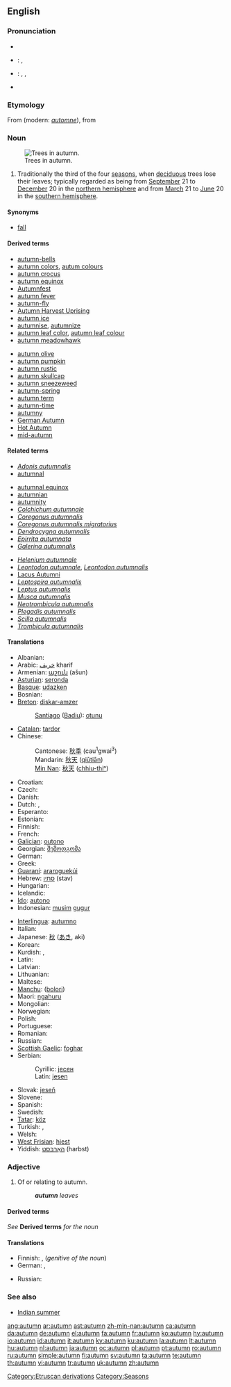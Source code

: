 {{also|Autumn}}
==English==
{{wikipedia}}

===Pronunciation===
* {{audio|En-uk-autumn.ogg|audio (UK)}}
* {{a|UK}}: {{IPA|/ˈɔː.təm/}}, {{SAMPA|/"O:.t@m/}}
* {{a|US}}: {{enPR|äʹtəm}}, {{IPA|/ˈɑ.təm/}}, {{SAMPA|/"A.t@m/}}
* {{audio|en-us-autumn.ogg|Audio (US)}}

===Etymology===
From {{etyl|fro}} {{term|autumpne}} (modern: ''[[automne]]''), from {{etyl|la}} {{term|autumnus}}

===Noun===
{{en-noun}}
[[Image:Pidhoretsky Hrad-Park.jpg|thumb|right|Trees in autumn.]]

# Traditionally the third of the four [[season]]s, when [[deciduous]] trees lose their leaves; typically regarded as being from [[September]] 21 to [[December]] 20 in the [[northern hemisphere]] and from [[March]] 21 to [[June]] 20 in the [[southern hemisphere]].

====Synonyms====
* {{qualifier|US}} [[fall]]

====Derived terms====
{{rel-top|Terms derived from ''autumn''}}
<!--"autumnal" comes from Latin-->
* [[autumn-bells]]
* [[autumn colors]], [[autum colours]]
* [[autumn crocus]]
* [[autumn equinox]]
* [[w:Autumnfest|Autumnfest]]
* [[autumn fever]]
* [[autumn-fly]]
* [[w:Autumn Harvest Uprising|Autumn Harvest Uprising]]
* [[autumn ice]]
* [[autumnise]], [[autumnize]]
* [[autumn leaf color]], [[autumn leaf colour]]
* [[autumn meadowhawk]]
{{rel-mid}}
* [[autumn olive]]
* [[autumn pumpkin]]
* [[autumn rustic]]
* [[autumn skullcap]]
* [[autumn sneezeweed]]
* [[autumn-spring]]
* [[autumn term]]
* [[autumn-time]]
* [[autumny]]
* [[w:German Autumn|German Autumn]]
* [[w:Hot Autumn|Hot Autumn]]
* [[mid-autumn]]
{{rel-bottom}}

====Related terms====
{{rel-top|Terms related to ''autumn''}}
* ''[[Adonis autumnalis]]''
* [[autumnal]]<!--from Latin-->
<!--"autumnally" is derived from "autumnal"-->
* [[autumnal equinox]]
* [[autumnian]]
* [[autumnity]]
* ''[[Colchichum autumnale]]''
* ''[[Coregonus autumnalis]]''
* ''[[Coregonus autumnalis migratorius]]''
* ''[[Dendrocygna autumnalis]]''
* ''[[Epirrita autumnata]]''
* ''[[Galerina autumnalis]]''
{{rel-mid}}
* ''[[Helenium autumnale]]''
* ''[[Leontodon autumnale]]'', ''[[Leontodon autumnalis]]''
* [[w:Lacus Autumni|Lacus Autumni]]
* ''[[Leptospira autumnalis]]''
* ''[[Leptus autumnalis]]''
* ''[[Musca autumnalis]]''
* ''[[Neotrombicula autumnalis]]''
* ''[[Plegadis autumnalis]]''
* ''[[Scilla autumnalis]]''
* ''[[Trombicula autumnalis]]''
{{rel-bottom}}

====Translations====
{{trans-top|season}}
* Albanian: {{t+|sq|vjeshtë|xs=Albanian}}
* Arabic: [[خريف]] kharif
* Armenian: [[աշուն]] (ašun)
* [[Asturian]]: [[seronda]] {{f}}
* [[Basque]]: [[udazken]]
* Bosnian: {{t-|bs|jesen|f}}
* [[Breton]]: [[diskar-amzer]] {{m}}
*: [[Santiago]] ([[Badiu]]): [[otunu]]
* [[Catalan]]: [[tardor]] {{m}}
* Chinese:
*: Cantonese: [[秋季]] (cau<sup>1</sup>gwai<sup>3</sup>)
*: Mandarin: [[秋天]] ([[qiūtiān]])
*: [[Min Nan]]: [[秋天]] ([[chhiu-thiⁿ]])
* Croatian: {{t-|hr|jesen|f|alt=jȅsēn}}
* Czech: {{t+|cs|podzim|m}}
* Danish: {{t+|da|efterår}}
* Dutch: {{t+|nl|herfst|m}}, {{t+|nl|najaar|n}}
* Esperanto: {{t-|eo|aŭtuno|xs=Esperanto}}
* Estonian: {{t-|et|sügis}}
* Finnish: {{t+|fi|syksy}}
* French: {{t+|fr|automne|m}}
* [[Galician]]: [[outono]] {{m}}
* Georgian: [[შემოდგომა]]
* German: {{t+|de|Herbst|m}}
* Greek: {{t+|el|φθινόπωρο|n|tr=fthinóporo|sc=Grek}}
* [[Guaraní]]: [[araroguekúi]]
* Hebrew: [[סתו|סתיו]] (stav) {{m}}
* Hungarian: {{t+|hu|ősz}}
* Icelandic: {{t+|is|haust|n}}
* [[Ido]]: [[autono]]
* Indonesian: [[musim]] [[gugur]]
{{trans-mid}}
* [[Interlingua]]: [[autumno]]
* Italian: {{t+|it|autunno|m}}
* Japanese: [[秋]] ([[あき]], aki)
* Korean: {{t+|ko|가을|tr=ga-eul|sc=Hang}}
* Kurdish: {{t+|ku|payiz|f}}, {{t+|ku|پایز|sc=KUchar}}
* Latin: {{t|la|autumnus|m}}
* Latvian: {{t-|lv|rudens|m|xs=Latvian}}
* Lithuanian: {{t+|lt|ruduo|m|xs=Lithuanian}}
* Maltese: {{t-|mt|ħarifa|xs=Maltese}}
* [[Manchu]]: ([[bolori]])
* Maori: [[ngahuru]]
* Mongolian: {{t-|mn|намар|tr=namar|sc=Cyrl|xs=Mongolian}}
* Norwegian: {{t+|no|høst|m}}
* Polish: {{t+|pl|jesień|f}}
* Portuguese: {{t+|pt|outono|m}}
* Romanian: {{t+|ro|toamnă|f}}
* Russian: {{t+|ru|осень|tr=osen'|sc=Cyrl}}
* [[Scottish Gaelic]]: [[foghar]] {{m}}
* Serbian:
*: Cyrillic: [[јесен#Serbian|јесен]] {{f}}
*: Latin: [[jesen#Serbian|jesen]] {{f}}
* Slovak: [[jeseň]] {{f}}
* Slovene: {{t+|sl|jesen|f}}
* Spanish: {{t+|es|otoño|m}}
* Swedish: {{t+|sv|höst}}
* [[Tatar]]: [[köz]]
* Turkish: {{t+|tr|sonbahar}}, {{t+|tr|güz}}
* Welsh: {{t-|cy|hydref|xs=Welsh}}
* [[West Frisian]]: [[hjest]]
* Yiddish: [[האַרבּסט]] (harbst)
{{trans-bottom}}

===Adjective===
{{en-adj|-}}

# Of or relating to autumn.
#: '''''autumn''' leaves''

====Derived terms====
''See'' '''Derived terms''' ''for the noun''

====Translations====
{{trans-top|of or relating to autumn}}
* Finnish: {{t-|fi|syksyinen}}, {{t+|fi|syksy|alt=syksyn}} (''genitive of the noun'')
* German: {{t+|de|Herbst|alt=Herbst-}}, {{t-|de|herbstlich}}
{{trans-mid}}
* Russian: {{t+|ru|осенний}}
{{trans-bottom}}

===See also===
* [[Indian summer]]

[[Category:Etruscan derivations]]
[[Category:Seasons]]

[[ang:autumn]]
[[ar:autumn]]
[[ast:autumn]]
[[zh-min-nan:autumn]]
[[ca:autumn]]
[[da:autumn]]
[[de:autumn]]
[[el:autumn]]
[[fa:autumn]]
[[fr:autumn]]
[[ko:autumn]]
[[hy:autumn]]
[[io:autumn]]
[[id:autumn]]
[[it:autumn]]
[[ky:autumn]]
[[ku:autumn]]
[[la:autumn]]
[[lt:autumn]]
[[hu:autumn]]
[[nl:autumn]]
[[ja:autumn]]
[[oc:autumn]]
[[pl:autumn]]
[[pt:autumn]]
[[ro:autumn]]
[[ru:autumn]]
[[simple:autumn]]
[[fi:autumn]]
[[sv:autumn]]
[[ta:autumn]]
[[te:autumn]]
[[th:autumn]]
[[vi:autumn]]
[[tr:autumn]]
[[uk:autumn]]
[[zh:autumn]]